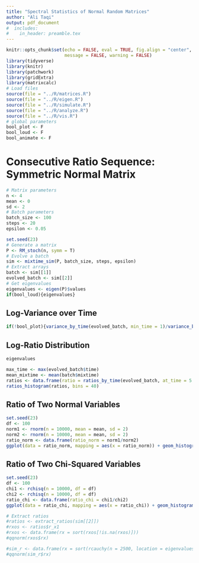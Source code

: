 ```yaml
---
title: "Spectral Statistics of Normal Random Matrices"
author: "Ali Taqi"
output: pdf_document
#  includes: 
#    in_header: preamble.tex
---
```


```r
knitr::opts_chunk$set(echo = FALSE, eval = TRUE, fig.align = "center", 
                      message = FALSE, warning = FALSE)
library(tidyverse)
library(knitr)
library(patchwork)
library(gridExtra)
library(matrixcalc)
# Load files
source(file = "../R/matrices.R")
source(file = "../R/eigen.R")
source(file = "../R/simulate.R")
source(file = "../R/analyze.R")
source(file = "../R/vis.R")
# global parameters
bool_plot <- F
bool_loud <- F
bool_animate <- F
```

# Consecutive Ratio Sequence: Symmetric Normal Matrix

```r
# Matrix parameters
n <- 4
mean <- 0
sd <- 2
# Batch parameters
batch_size <- 100
steps <- 20
epsilon <- 0.05
```

```r
set.seed(23)
# Generate a matrix
P <- RM_stoch(n, symm = T)
# Evolve a batch
sim <- mixtime_sim(P, batch_size, steps, epsilon)
# Extract arrays
batch <- sim[[1]]
evolved_batch <- sim[[2]]
# Get eigenvalues
eigenvalues <- eigen(P)$values
if(bool_loud){eigenvalues}
```

## Log-Variance over Time

```r
if(!bool_plot){variance_by_time(evolved_batch, min_time = 1)/variance_by_time(evolved_batch, min_time = 10)}
```

## Log-Ratio Distribution

```r
eigenvalues
```

```r
max_time <- max(evolved_batch$time)
mean_mixtime <- mean(batch$mixtime)
ratios <- data.frame(ratio = ratios_by_time(evolved_batch, at_time = 5:14, log = F))
ratios_histogram(ratios, bins = 40)
```

## Ratio of Two Normal Variables

```r
set.seed(23)
df <- 100
norm1 <- rnorm(n = 10000, mean = mean, sd = 2)
norm2 <- rnorm(n = 10000, mean = mean, sd = 2)
ratio_norm <- data.frame(ratio_norm = norm1/norm2)
ggplot(data = ratio_norm, mapping = aes(x = ratio_norm)) + geom_histogram() + xlim(c(-10,10))
```

## Ratio of Two Chi-Squared Variables

```r
set.seed(23)
df <- 100
chi1 <- rchisq(n = 10000, df = df)
chi2 <- rchisq(n = 10000, df = df)
ratio_chi <- data.frame(ratio_chi = chi1/chi2)
ggplot(data = ratio_chi, mapping = aes(x = ratio_chi)) + geom_histogram()
```

```r
# Extract ratios
#ratios <- extract_ratios(sim[[2]])
#rxos <- ratios$r_x1
#rxos <- data.frame(rx = sort(rxos[!is.na(rxos)]))
#qqnorm(rxos$rx)
```

```r
#sim_r <- data.frame(rx = sort(rcauchy(n = 2500, location = eigenvalues[1], scale = 2)))
#qqnorm(sim_r$rx)
```




